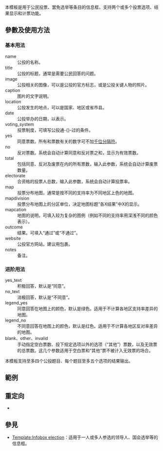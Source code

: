 {{NoteTA|G1=MediaWiki}}{{Documentation subpage}}<!-- 在本行下編輯模板說明 -->
{{message box|image=Dialog-information_red.svg|message=如果只想显示结果表格，可以使用{{tl|referendum}}。}}
本模板是用于公民投票、罢免选举等条目的信息框，支持两个或多个投票选项、结果显示和计票功能。

== 參數及使用方法 ==
=== 基本用法 ===
;name
:公投的名称。
;title
:公投的标题，通常是需要公民回答的问题。
;image
:公投相关的图像，可以是公投的官方标志，或是公投关键人物的照片。
;caption
:图片的文字说明。
;location
:公投发生的地点，可以是国家、地区或省市县。
;date
:公投举办的日期，以{{tl|start date}}表示。
;voting_system
:投票制度，可填写公投通-{}-过的条件。
;yes
:同意票数。所有和票数有关的数字可不加[[千位分隔符]]。
;no
:反对票数。系统会自动计算同意和反对票之和，显示为有效票数。
;total
:包括同意、反对及废票在内的所有票数，输入此参数，系统会自动计算废票数量。
;electorate
:合资格的投票人总数，输入此参数，系统会自动计算投票率。
;map
:投票分布地图，通常是按不同的支持率为不同地区上色的地图。
;mapdivision
:投票分布地图上的分区单位，决定地图标题“各X结果”中X的显示。
;mapcation
:地图的说明，可填入较为复杂的图例（例如不同的支持率用深浅不同的颜色表示）。
;outcome
:结果。可填入“通过”或“不通过”。
;website
:公投官方网站，建议用{{tl|URL}}包裹。
;notes
:备注。

=== 进阶用法 ===
;yes_text
:积极回答，默认是“同意”。
;no_text
:消极回答，默认是“不同意”。
;legend_yes
:同意回答在地图上的颜色，默认是{{color box|#24B14C}}绿色。适用于不计算各地区支持率差异的地图。
;legend_no
:不同意回答在地图上的颜色，默认是{{color box|#DF0A24}}红色。适用于不计算各地区反对率差异的地图。
;blank、other、invalid
:手动指定空白票数、投下规定选项以外的选项（“其他”）票数，以及无效票的总票数。这几个参数适用于空白票和“其他”票不被计入无效票的场合。
本模板支持至多四个公投题目、每个题目至多五个选项的结果输出。

== 範例 ==

== 重定向 ==
*{{tl|infobox multichoice referendum}}

== 參見 ==
* [[Template:Infobox election]]：适用于一人或多人参选的领导人、国会选举等的信息框。
<includeonly>{{Sandbox other||<!-- 本行下加入模板的分類 -->

}}</includeonly>